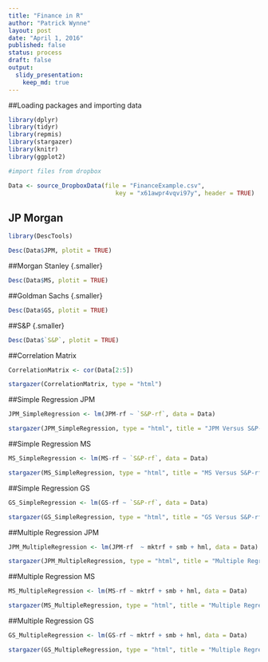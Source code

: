 ```yaml
---
title: "Finance in R"
author: "Patrick Wynne"
layout: post
date: "April 1, 2016"
published: false
status: process
draft: false
output:
  slidy_presentation:
    keep_md: true
---
```


##Loading packages and importing data

```r

library(dplyr)
library(tidyr)
library(repmis)
library(stargazer)
library(knitr)
library(ggplot2)

#import files from dropbox

Data <- source_DropboxData(file = "FinanceExample.csv", 
                              key = "x61awpr4vqvi97y", header = TRUE)

```

## JP Morgan {.smaller}

```r

library(DescTools)

Desc(Data$JPM, plotit = TRUE)

```


##Morgan Stanley {.smaller}

```r

Desc(Data$MS, plotit = TRUE)

```

##Goldman Sachs {.smaller}

```r

Desc(Data$GS, plotit = TRUE)

```


##S&P {.smaller}


```r

Desc(Data$`S&P`, plotit = TRUE)

```

##Correlation Matrix

```r

CorrelationMatrix <- cor(Data[2:5])

stargazer(CorrelationMatrix, type = "html")

```

##Simple Regression JPM

```r

JPM_SimpleRegression <- lm(JPM-rf ~ `S&P-rf`, data = Data)

stargazer(JPM_SimpleRegression, type = "html", title = "JPM Versus S&P-rf")

```


##Simple Regression MS

```r

MS_SimpleRegression <- lm(MS-rf ~ `S&P-rf`, data = Data)

stargazer(MS_SimpleRegression, type = "html", title = "MS Versus S&P-rf")

```



##Simple Regression GS

```r

GS_SimpleRegression <- lm(GS-rf ~ `S&P-rf`, data = Data)

stargazer(GS_SimpleRegression, type = "html", title = "GS Versus S&P-rf")

```


##Multiple Regression JPM

```r

JPM_MultipleRegression <- lm(JPM-rf  ~ mktrf + smb + hml, data = Data)

stargazer(JPM_MultipleRegression, type = "html", title = "Multiple Regression on JPM")

```


##Multiple Regression MS

```r

MS_MultipleRegression <- lm(MS-rf ~ mktrf + smb + hml, data = Data)

stargazer(MS_MultipleRegression, type = "html", title = "Multiple Regression on MS")

```


##Multiple Regression GS

```r

GS_MultipleRegression <- lm(GS-rf ~ mktrf + smb + hml, data = Data)

stargazer(GS_MultipleRegression, type = "html", title = "Multiple Regression on GS")


```









